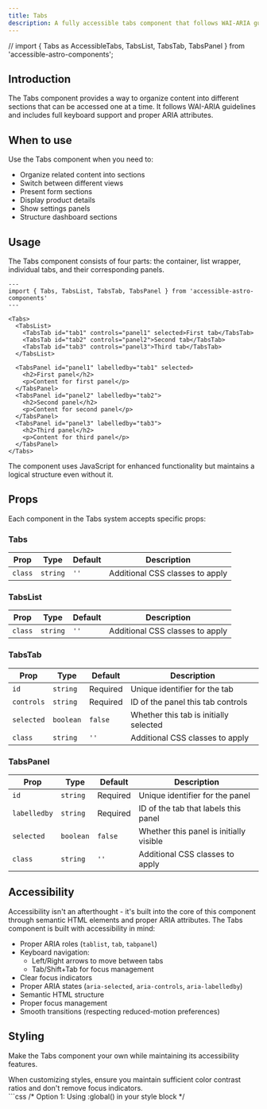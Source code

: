 ```yaml
---
title: Tabs
description: A fully accessible tabs component that follows WAI-ARIA guidelines for organizing content into different sections.
---
```


// import { Tabs as AccessibleTabs, TabsList, TabsTab, TabsPanel } from 'accessible-astro-components';

## Introduction

The Tabs component provides a way to organize content into different sections that can be accessed one at a time. It follows WAI-ARIA guidelines and includes full keyboard support and proper ARIA attributes.

## When to use

Use the Tabs component when you need to:

- Organize related content into sections
- Switch between different views
- Present form sections
- Display product details
- Show settings panels
- Structure dashboard sections

## Usage

The Tabs component consists of four parts: the container, list wrapper, individual tabs, and their corresponding panels.

```astro
---
import { Tabs, TabsList, TabsTab, TabsPanel } from 'accessible-astro-components'
---

<Tabs>
  <TabsList>
    <TabsTab id="tab1" controls="panel1" selected>First tab</TabsTab>
    <TabsTab id="tab2" controls="panel2">Second tab</TabsTab>
    <TabsTab id="tab3" controls="panel3">Third tab</TabsTab>
  </TabsList>

  <TabsPanel id="panel1" labelledby="tab1" selected>
    <h2>First panel</h2>
    <p>Content for first panel</p>
  </TabsPanel>
  <TabsPanel id="panel2" labelledby="tab2">
    <h2>Second panel</h2>
    <p>Content for second panel</p>
  </TabsPanel>
  <TabsPanel id="panel3" labelledby="tab3">
    <h2>Third panel</h2>
    <p>Content for third panel</p>
  </TabsPanel>
</Tabs>
```

<Aside type="tip" title="Progressive enhancement">
  The component uses JavaScript for enhanced functionality but maintains a logical structure even without it.
</Aside>

## Props

Each component in the Tabs system accepts specific props:

### Tabs
| Prop | Type | Default | Description |
|------|------|---------|-------------|
| `class` | `string` | `''` | Additional CSS classes to apply |

### TabsList
| Prop | Type | Default | Description |
|------|------|---------|-------------|
| `class` | `string` | `''` | Additional CSS classes to apply |

### TabsTab
| Prop | Type | Default | Description |
|------|------|---------|-------------|
| `id` | `string` | Required | Unique identifier for the tab |
| `controls` | `string` | Required | ID of the panel this tab controls |
| `selected` | `boolean` | `false` | Whether this tab is initially selected |
| `class` | `string` | `''` | Additional CSS classes to apply |

### TabsPanel
| Prop | Type | Default | Description |
|------|------|---------|-------------|
| `id` | `string` | Required | Unique identifier for the panel |
| `labelledby` | `string` | Required | ID of the tab that labels this panel |
| `selected` | `boolean` | `false` | Whether this panel is initially visible |
| `class` | `string` | `''` | Additional CSS classes to apply |

## Accessibility 

Accessibility isn't an afterthought - it's built into the core of this component through semantic HTML elements and proper ARIA attributes. The Tabs component is built with accessibility in mind:

- Proper ARIA roles (`tablist`, `tab`, `tabpanel`)
- Keyboard navigation:
  - Left/Right arrows to move between tabs
  - Tab/Shift+Tab for focus management
- Clear focus indicators
- Proper ARIA states (`aria-selected`, `aria-controls`, `aria-labelledby`)
- Semantic HTML structure
- Proper focus management
- Smooth transitions (respecting reduced-motion preferences)

## Styling

Make the Tabs component your own while maintaining its accessibility features.

<Aside type="caution" title="Accessibility considerations">
  When customizing styles, ensure you maintain sufficient color contrast ratios and don't remove focus indicators.
</Aside>

<Tabs>
  <TabItem label="Custom CSS">
    ```css
    /* Option 1: Using :global() in your style block */
    <style>
      :global(.tab) {
        flex-grow: 1;
        padding-block: 0.75rem;
        padding-inline: 1rem;
        border: 2px solid;
        border-radius: 0.5rem;
        border-color: light-dark(hsl(215 25% 27%), hsl(215 25% 89%));
        background-color: transparent;
        color: inherit;
        font-weight: 700;
        cursor: pointer;
      }

      :global(.tab[aria-selected='true']),
      :global(.tab:hover),
      :global(.tab:focus-visible) {
        color: light-dark(hsl(0 0% 100%), hsl(215 25% 27%));
        background-color: light-dark(hsl(215 25% 27%), hsl(215 25% 89%));
      }

      :global(.tab-panel) {
        display: flex;
        flex-direction: column;
        min-block-size: 10rem;
        padding: 2rem;
        border: 2px solid;
        border-color: light-dark(hsl(215 25% 27%), hsl(215 25% 89%));
        border-end-end-radius: 0.5rem;
        border-end-start-radius: 0.5rem;
      }
    </style>

    /* Option 2: Using is:global on the style tag */
    <style is:global>
      .tab {
        /* Same as above */
      }

      .tab[aria-selected='true'],
      .tab:hover,
      .tab:focus-visible {
        /* Same as above */
      }

      .tab-panel {
        /* Same as above */
      }
    </style>
    ```
  </TabItem>
  <TabItem label="Tailwind Classes">
    ```astro
    <Tabs class="w-full">
      <TabsList class="flex gap-2">
        <TabsTab 
          class="flex-1 px-4 py-2 font-bold rounded-t border-2 hover:bg-gray-100 dark:hover:bg-gray-800"
          id="tab1" 
          controls="panel1" 
          selected
        >
          Tab 1
        </TabsTab>
      </TabsList>
      <TabsPanel 
        class="p-4 border-2 rounded-b min-h-[10rem]"
        id="panel1" 
        labelledby="tab1" 
        selected
      >
        Panel content
      </TabsPanel>
    </Tabs>
    ```
  </TabItem>
</Tabs>

<Aside type="note" title="Style scoping">
  Astro components use scoped styles by default. To override component styles, you'll need to use either `:global()` selectors or the `is:global` directive on your style tag.
</Aside>

## Interactive example

<div class="not-content">
  <AccessibleTabs>
    <TabsList>
      <TabsTab id="example-tab1" controls="example-panel1" selected>First tab</TabsTab>
      <TabsTab id="example-tab2" controls="example-panel2">Second tab</TabsTab>
      <TabsTab id="example-tab3" controls="example-panel3">Third tab</TabsTab>
    </TabsList>
    <TabsPanel id="example-panel1" labelledby="example-tab1" selected>
      <h3>First panel</h3>
      <p>Try using the arrow keys to navigate between tabs!</p>
    </TabsPanel>
    <TabsPanel id="example-panel2" labelledby="example-tab2">
      <h3>Second panel</h3>
      <p>Notice how the focus management works when tabbing through.</p>
    </TabsPanel>
    <TabsPanel id="example-panel3" labelledby="example-tab3">
      <h3>Third panel</h3>
      <p>The component handles all the ARIA attributes automatically.</p>
    </TabsPanel>
  </AccessibleTabs>
</div>

<Aside type="note" title="Implementation note">
  The component automatically handles keyboard interactions and focus management. Use unique IDs for tabs and panels to ensure proper relationships.
</Aside>
